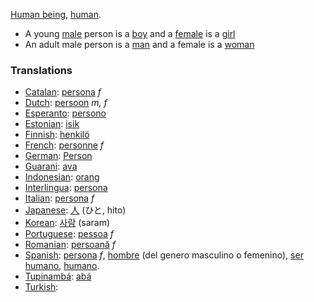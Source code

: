 [[w:human being|Human being]], [[w:human|human]]. 

* A young [[male]] person is a [[boy]] and a [[female]] is a [[girl]]
* An adult male person is a [[man]] and a female is a [[woman]]

===Translations===
*[[Catalan]]: [[persona]] ''f''
*[[Dutch]]: [[persoon]] ''m, f''
*[[Esperanto]]: [[persono]]
*[[Estonian]]: [[isik]]
*[[Finnish]]: [[henkilö]]
*[[French]]: [[personne]] ''f''
*[[German]]: [[Person]]
*[[Guarani]]: [[ava]]
*[[Indonesian]]: [[orang]]
*[[Interlingua]]: [[persona]]
*[[Italian]]: [[persona]] ''f''
*[[Japanese]]: [[人]] (ひと, hito)
*[[Korean]]: [[사람]] (saram)
*[[Portuguese]]: [[pessoa]] ''f''
*[[Romanian]]: [[persoană]] ''f''
*[[Spanish]]: [[persona]] ''f'', [[hombre]] (del genero masculino o femenino),  [[ser humano]], [[humano]].
*[[Tupinambá]]: [[abá]]
*[[Turkish]]: [[]]